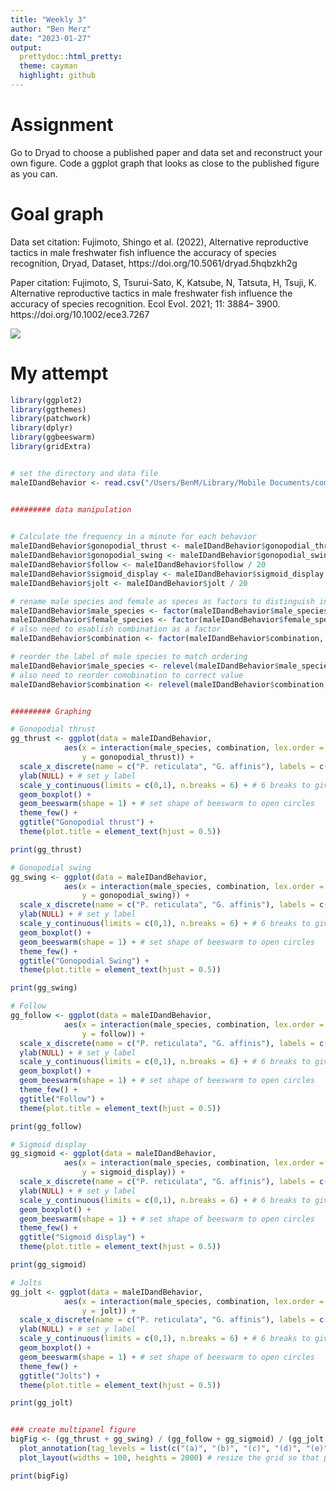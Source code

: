 ```yaml
---
title: "Weekly 3"
author: "Ben Merz"
date: "2023-01-27"
output:
  prettydoc::html_pretty:
  theme: cayman
  highlight: github
---
```

# Assignment
Go to Dryad to choose a published paper and data set and reconstruct your own figure. Code a ggplot graph that looks as close to the published figure as you can.

# Goal graph
Data set citation: Fujimoto, Shingo et al. (2022), Alternative reproductive tactics in male freshwater fish influence the accuracy of species recognition, Dryad, Dataset, https://doi.org/10.5061/dryad.5hqbzkh2g

Paper citation: Fujimoto, S, Tsurui-Sato, K, Katsube, N, Tatsuta, H, Tsuji, K. Alternative reproductive tactics in male freshwater fish influence the accuracy of species recognition. Ecol Evol. 2021; 11: 3884– 3900. https://doi.org/10.1002/ece3.7267

![](/Users/BenM/Library/Mobile Documents/com~apple~CloudDocs/Documents/College/Bio/Reproducible R/Git Repository/BIOL1007A/Data/w_3/Goal_graph.jpeg)

# My attempt

```r
library(ggplot2)
library(ggthemes)
library(patchwork)
library(dplyr)
library(ggbeeswarm)
library(gridExtra)


# set the directory and data file
maleIDandBehavior <- read.csv("/Users/BenM/Library/Mobile Documents/com~apple~CloudDocs/Documents/College/Bio/Reproducible R/Git Repository/BIOL1007A/Data/w_3/summary/exp2_matingBehavior/maleIDandBehavior.csv")


######### data manipulation

  
# Calculate the frequency in a minute for each behavior
maleIDandBehavior$gonopodial_thrust <- maleIDandBehavior$gonopodial_thrust / 20
maleIDandBehavior$gonopodial_swing <- maleIDandBehavior$gonopodial_swing / 20
maleIDandBehavior$follow <- maleIDandBehavior$follow / 20
maleIDandBehavior$sigmoid_display <- maleIDandBehavior$sigmoid_display / 20
maleIDandBehavior$jolt <- maleIDandBehavior$jolt / 20

# rename male species and female as speces as factors to distinguish in label
maleIDandBehavior$male_species <- factor(maleIDandBehavior$male_species, labels = c("gaM", "poM"))
maleIDandBehavior$female_species <- factor(maleIDandBehavior$female_species, labels = c("gaF", "poF"))
# also need to esablish combination as a factor
maleIDandBehavior$combination <- factor(maleIDandBehavior$combination, labels = c("hetero", "con"))

# reorder the label of male species to match ordering
maleIDandBehavior$male_species <- relevel(maleIDandBehavior$male_species, ref = "poM")
# also need to reorder comobination to correct value
maleIDandBehavior$combination <- relevel(maleIDandBehavior$combination, ref = "hetero")


######### Graphing

# Gonopodial thrust 
gg_thrust <- ggplot(data = maleIDandBehavior, 
            aes(x = interaction(male_species, combination, lex.order = T), #lex.order assigns the
                y = gonopodial_thrust)) +
  scale_x_discrete(name = c("P. reticulata", "G. affinis"), labels = c("con.", "hetero.", "con.", "hetero.")) +
  ylab(NULL) + # set y label
  scale_y_continuous(limits = c(0,1), n.breaks = 6) + # 6 breaks to give in 0.2 increments
  geom_boxplot() +
  geom_beeswarm(shape = 1) + # set shape of beeswarm to open circles
  theme_few() +
  ggtitle("Gonopodial thrust") +
  theme(plot.title = element_text(hjust = 0.5))

print(gg_thrust)

# Gonopodial swing
gg_swing <- ggplot(data = maleIDandBehavior, 
            aes(x = interaction(male_species, combination, lex.order = T), #lex.order assigns the
                y = gonopodial_swing)) +
  scale_x_discrete(name = c("P. reticulata", "G. affinis"), labels = c("con.", "hetero.", "con.", "hetero.")) +
  ylab(NULL) + # set y label
  scale_y_continuous(limits = c(0,1), n.breaks = 6) + # 6 breaks to give in 0.2 increments
  geom_boxplot() +
  geom_beeswarm(shape = 1) + # set shape of beeswarm to open circles
  theme_few() +
  ggtitle("Gonopodial Swing") +
  theme(plot.title = element_text(hjust = 0.5))

print(gg_swing)

# Follow
gg_follow <- ggplot(data = maleIDandBehavior, 
            aes(x = interaction(male_species, combination, lex.order = T), #lex.order assigns the
                y = follow)) +
  scale_x_discrete(name = c("P. reticulata", "G. affinis"), labels = c("con.", "hetero.", "con.", "hetero.")) +
  ylab(NULL) + # set y label
  scale_y_continuous(limits = c(0,1), n.breaks = 6) + # 6 breaks to give in 0.2 increments
  geom_boxplot() +
  geom_beeswarm(shape = 1) + # set shape of beeswarm to open circles
  theme_few() +
  ggtitle("Follow") +
  theme(plot.title = element_text(hjust = 0.5))

print(gg_follow)

# Sigmoid display
gg_sigmoid <- ggplot(data = maleIDandBehavior, 
            aes(x = interaction(male_species, combination, lex.order = T), #lex.order assigns the
                y = sigmoid_display)) +
  scale_x_discrete(name = c("P. reticulata", "G. affinis"), labels = c("con.", "hetero.", "con.", "hetero.")) +
  ylab(NULL) + # set y label
  scale_y_continuous(limits = c(0,1), n.breaks = 6) + # 6 breaks to give in 0.2 increments
  geom_boxplot() +
  geom_beeswarm(shape = 1) + # set shape of beeswarm to open circles
  theme_few() +
  ggtitle("Sigmoid display") +
  theme(plot.title = element_text(hjust = 0.5))

print(gg_sigmoid)

# Jolts
gg_jolt <- ggplot(data = maleIDandBehavior, 
            aes(x = interaction(male_species, combination, lex.order = T), #lex.order assigns the porder with which the interaction is treated
                y = jolt)) +
  scale_x_discrete(name = c("P. reticulata", "G. affinis"), labels = c("con.", "hetero.", "con.", "hetero.")) +
  ylab(NULL) + # set y label
  scale_y_continuous(limits = c(0,1), n.breaks = 6) + # 6 breaks to give in 0.2 increments
  geom_boxplot() +
  geom_beeswarm(shape = 1) + # set shape of beeswarm to open circles
  theme_few() +
  ggtitle("Jolts") +
  theme(plot.title = element_text(hjust = 0.5))

print(gg_jolt)


### create multipanel figure
bigFig <- (gg_thrust + gg_swing) / (gg_follow + gg_sigmoid) / (gg_jolt + plot_spacer()) + 
  plot_annotation(tag_levels = list(c("(a)", "(b)", "(c)", "(d)", "(e)"))) +
  plot_layout(widths = 100, heights = 2000) # resize the grid so that plots fit

print(bigFig)
```









